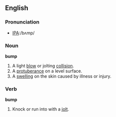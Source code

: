 ==English==

===Pronunciation===
*[[W:International Phonetic Alphabet|IPA]]:/bʌmp/

===Noun===
'''bump'''
# A light [[blow]] or jolting [[collision]].
# A [[protuberance]] on a level surface.
# A [[swell]]ing on the skin caused by illness or injury.

===Verb===
'''bump'''
# Knock or run into with a [[jolt]].